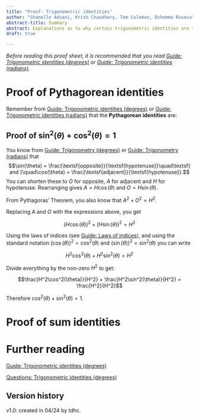 ```yaml
---
title: "Proof: Trigonometric identities"
author: "Shanelle Advani, Krish Chaudhary, Tom Coleman, Dzhemma Ruseva"
abstract-title: Summary
abstract: Explanations as to why certain trigonometric identities are true.
draft: true

---
```


*Before reading this proof sheet, it is recommended that you read [Guide: Trigonometric identities (degrees)](../studyguides/trigonometricidentities-degrees.qmd) or [Guide: Trigonometric identities (radians)](../studyguides/trigonometricidentities-radians.qmd).*

# Proof of Pythagorean identities {-}

Remember from [Guide: Trigonometric identities (degrees)](../studyguides/trigonometricidentities-degrees.qmd) or [Guide: Trigonometric identities (radians)](../studyguides/trigonometricidentities-radians.qmd) that the **Pythagorean identities** are:

\begin{align*}
\cos^2(\theta) + \sin^2(\theta)  &= 1\\[1em]
1 + \tan^2(\theta) &= \sec^2(\theta)\\[1em] 
\cot^2(\theta) + 1 &= \csc^2(\theta)
\end{align*}

::: {.callout-note appearance="simple"}

## Proof of $\sin^2(\theta) + \cos^2(\theta) = 1$

You know from [Guide: Trigonometry (degrees)](../studyguides/trigonometry-degrees.qmd) or [Guide: Trigonometry (radians)](../studyguides/trigonometry-radians.qmd) that $$\sin(\theta) = \frac{\textsf{opposite}}{\textsf{hypotenuse}}\quad\textsf{ and }\quad\cos(\theta) = \frac{\textsf{adjacent}}{\textsf{hypotenuse}}.$$ You can shorten these to $O$ for opposite, $A$ for adjacent and $H$ for hypotenuse. Rearranging gives $A = H\cos(\theta)$ and $O = H\sin(\theta)$.

From Pythagoras' Theorem, you also know that $A^2 + O^2 = H^2$.

Replacing $A$ and $O$ with the expressions above, you get

$${(H\cos(\theta))}^2 + {(H\sin(\theta))}^2 = H^2$$

Using the laws of indices (see [Guide: Laws of indices](../studyguides/lawsofindices.qmd)), and using the standard notation $(\cos(\theta))^2 = \cos^2(\theta)$ and $(\sin(\theta))^2 = \sin^2(\theta)$ you can write

$$H^2\cos^2(\theta) + H^2\sin^2(\theta) = H^2$$

Divide everything by the non-zero $H^2$ to get:

$$\frac{H^2\cos^2(\theta)}{H^2} + \frac{H^2\sin^2(\theta)}{H^2} = \frac{H^2}{H^2}$$

Therefore $\cos^2(\theta) + \sin^2(\theta) = 1$.

:::

<!-- ::: callout-note -->
<!-- ## Proof -->

<!-- If you rearrange the double angle identity $\cos(2\theta)$ = $1 - 2sin^2(\theta)$ to make $\sin(\theta)$ the subject of the formula, it results in $\sin(\theta)$ = $±\sqrt{\frac{(1 - \cos(2\theta))}{2}}$ -->

<!-- You can now replace $\theta$ with the variable $\frac{\theta}{2}$ to get the half angle identity. -->

<!-- You can use the remaining double angle identities to derive similar proofs for the other two half angle identities. -->
<!-- ::: -->

# Proof of sum identities {-}

# Further reading {-}

[Guide: Trigonometric identities (degrees)](../studyguides/trigonometricidentities-degrees.qmd)

[Questions: Trigonometric identities (degrees)](../questions/qs-trigonometricidentities-degrees.qmd)

## Version history {-}

v1.0: created in 04/24 by tdhc. 

